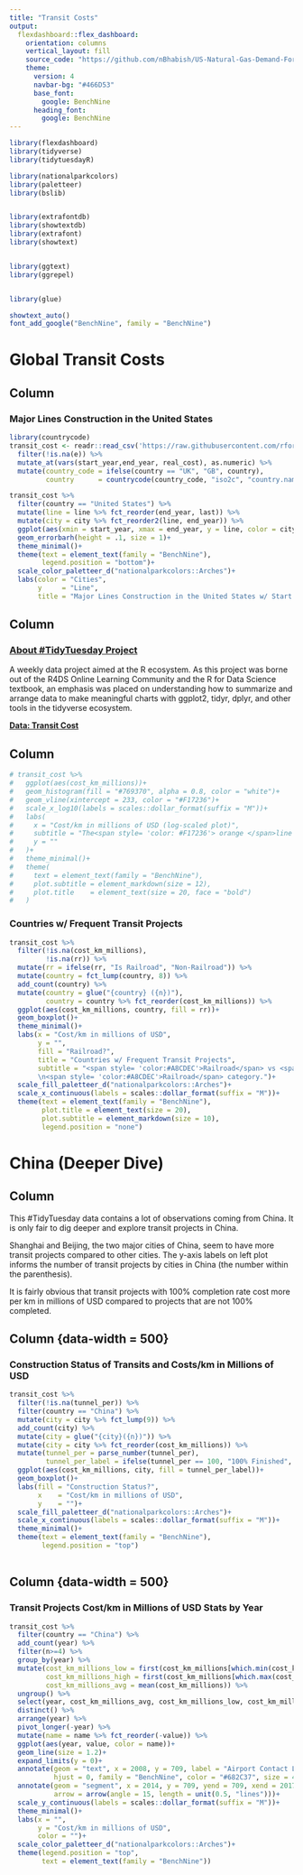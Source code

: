 ```yaml
---
title: "Transit Costs"
output: 
  flexdashboard::flex_dashboard:
    orientation: columns
    vertical_layout: fill
    source_code: "https://github.com/nBhabish/US-Natural-Gas-Demand-Forecast"
    theme: 
      version: 4
      navbar-bg: "#466D53"
      base_font:
        google: BenchNine
      heading_font:
        google: BenchNine
---
```


```r
library(flexdashboard)
library(tidyverse)
library(tidytuesdayR)

library(nationalparkcolors)
library(paletteer)
library(bslib)


library(extrafontdb)
library(showtextdb)
library(extrafont)
library(showtext)


library(ggtext)
library(ggrepel)


library(glue)

showtext_auto()
font_add_google("BenchNine", family = "BenchNine")
```

# Global Transit Costs

## Column {data-width=500}

### Major Lines Construction in the United States

```r
library(countrycode)
transit_cost <- readr::read_csv('https://raw.githubusercontent.com/rfordatascience/tidytuesday/master/data/2021/2021-01-05/transit_cost.csv') %>% 
  filter(!is.na(e)) %>% 
  mutate_at(vars(start_year,end_year, real_cost), as.numeric) %>% 
  mutate(country_code = ifelse(country == "UK", "GB", country), 
         country      = countrycode(country_code, "iso2c", "country.name"))
```


```r
transit_cost %>% 
  filter(country == "United States") %>% 
  mutate(line = line %>% fct_reorder(end_year, last)) %>% 
  mutate(city = city %>% fct_reorder2(line, end_year)) %>% 
  ggplot(aes(xmin = start_year, xmax = end_year, y = line, color = city))+
  geom_errorbarh(height = .1, size = 1)+
  theme_minimal()+
  theme(text = element_text(family = "BenchNine"), 
        legend.position = "bottom")+
  scale_color_paletteer_d("nationalparkcolors::Arches")+
  labs(color = "Cities", 
       y     = "Line",
       title = "Major Lines Construction in the United States w/ Start and End Dates")
```

## Column {.sidebar}

<h3><b><a href = "https://github.com/rfordatascience/tidytuesday">About #TidyTuesday Project</a></b></h3>

A weekly data project aimed at the R ecosystem. As this project was borne out of the R4DS Online Learning Community and the R for Data Science textbook, an emphasis was placed on understanding how to summarize and arrange data to make meaningful charts with ggplot2, tidyr, dplyr, and other tools in the tidyverse ecosystem.

<b><a href = "https://github.com/rfordatascience/tidytuesday/blob/master/data/2021/2021-01-05/readme.md">Data: Transit Cost</a></b>


## Column {data-width=500}
```r
# transit_cost %>% 
#   ggplot(aes(cost_km_millions))+
#   geom_histogram(fill = "#769370", alpha = 0.8, color = "white")+
#   geom_vline(xintercept = 233, color = "#F17236")+
#   scale_x_log10(labels = scales::dollar_format(suffix = "M"))+
#   labs(
#     x = "Cost/km in millions of USD (log-scaled plot)", 
#     subtitle = "The<span style= 'color: #F17236'> orange </span>line represents the average cost of $233M per kilometer",
#     y = ""
#   )+
#   theme_minimal()+
#   theme(
#     text = element_text(family = "BenchNine"), 
#     plot.subtitle = element_markdown(size = 12), 
#     plot.title    = element_text(size = 20, face = "bold")
#   )
```

### Countries w/ Frequent Transit Projects

```r
transit_cost %>% 
  filter(!is.na(cost_km_millions), 
         !is.na(rr)) %>% 
  mutate(rr = ifelse(rr, "Is Railroad", "Non-Railroad")) %>% 
  mutate(country = fct_lump(country, 8)) %>% 
  add_count(country) %>%
  mutate(country = glue("{country} ({n})"), 
         country = country %>% fct_reorder(cost_km_millions)) %>% 
  ggplot(aes(cost_km_millions, country, fill = rr))+
  geom_boxplot()+
  theme_minimal()+
  labs(x = "Cost/km in millions of USD", 
       y = "", 
       fill = "Railroad?", 
       title = "Countries w/ Frequent Transit Projects", 
       subtitle = "<span style= 'color:#A8CDEC'>Railroad</span> vs <span style= 'color:#F6955E'>Non-railroad</span> costs are obvious from the plot in different countries. The United States leads the cost/km in 
       \n<span style= 'color:#A8CDEC'>Railroad</span> category.")+
  scale_fill_paletteer_d("nationalparkcolors::Arches")+
  scale_x_continuous(labels = scales::dollar_format(suffix = "M"))+
  theme(text = element_text(family = "BenchNine"), 
        plot.title = element_text(size = 20), 
        plot.subtitle = element_markdown(size = 10), 
        legend.position = "none")
```


# China (Deeper Dive)

## Column {.sidebar}

This #TidyTuesday data contains a lot of observations coming from China. It is only 
fair to dig deeper and explore transit projects in China. 

Shanghai and Beijing, the two major cities of China, seem to have more transit projects compared to other cities. The y-axis labels on left plot informs the number of transit projects by cities in China (the number within the parenthesis).  

It is fairly obvious that transit projects with 100% completion rate cost more per km in millions of USD compared to projects that are not 100% completed. 

## Column {data-width = 500}

### Construction Status of Transits and Costs/km in Millions of USD
```r
transit_cost %>% 
  filter(!is.na(tunnel_per)) %>% 
  filter(country == "China") %>%
  mutate(city = city %>% fct_lump(9)) %>% 
  add_count(city) %>% 
  mutate(city = glue("{city}({n})")) %>% 
  mutate(city = city %>% fct_reorder(cost_km_millions)) %>% 
  mutate(tunnel_per = parse_number(tunnel_per), 
         tunnel_per_label = ifelse(tunnel_per == 100, "100% Finished", "Work In Progress")) %>% 
  ggplot(aes(cost_km_millions, city, fill = tunnel_per_label))+
  geom_boxplot()+
  labs(fill = "Construction Status?", 
       x    = "Cost/km in millions of USD", 
       y    = "")+
  scale_fill_paletteer_d("nationalparkcolors::Arches")+
  scale_x_continuous(labels = scales::dollar_format(suffix = "M"))+
  theme_minimal()+
  theme(text = element_text(family = "BenchNine"),
        legend.position = "top")
  
```

## Column {data-width = 500}


### Transit Projects Cost/km in Millions of USD Stats by Year
```r
transit_cost %>% 
  filter(country == "China") %>% 
  add_count(year) %>% 
  filter(n>=4) %>% 
  group_by(year) %>% 
  mutate(cost_km_millions_low = first(cost_km_millions[which.min(cost_km_millions)]),
         cost_km_millions_high = first(cost_km_millions[which.max(cost_km_millions)]),
         cost_km_millions_avg = mean(cost_km_millions)) %>% 
  ungroup() %>% 
  select(year, cost_km_millions_avg, cost_km_millions_low, cost_km_millions_high) %>%
  distinct() %>% 
  arrange(year) %>% 
  pivot_longer(-year) %>% 
  mutate(name = name %>% fct_reorder(-value)) %>% 
  ggplot(aes(year, value, color = name))+
  geom_line(size = 1.2)+
  expand_limits(y = 0)+
  annotate(geom = "text", x = 2008, y = 709, label = "Airport Contact Line (Shanghai): $709M", 
           hjust = 0, family = "BenchNine", color = "#682C37", size = 4)+
  annotate(geom = "segment", x = 2014, y = 709, yend = 709, xend = 2017.80, color = "#682C37", 
           arrow = arrow(angle = 15, length = unit(0.5, "lines")))+
  scale_y_continuous(labels = scales::dollar_format(suffix = "M"))+
  theme_minimal()+
  labs(x = "", 
       y = "Cost/km in millions of USD", 
       color = "")+
  scale_color_paletteer_d("nationalparkcolors::Arches")+
  theme(legend.position = "top", 
        text = element_text(family = "BenchNine"))
```



